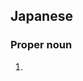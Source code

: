 ==Japanese==
{{ja-kanjitab|秀|子}}

===Proper noun===
{{ja-pos|ひでこ|proper}}

# {{given name|female|lang=ja}}